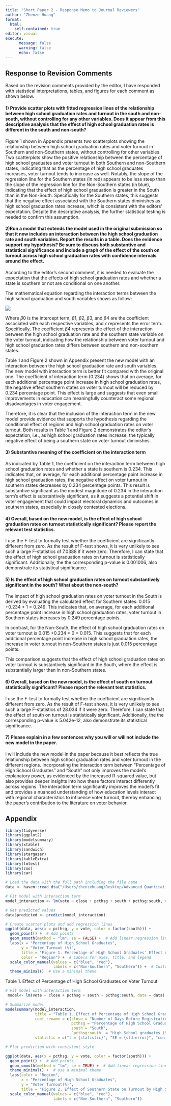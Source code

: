 ```yaml
---
title: "Short Paper 2 - Response Memo to Journal Reviewers"
author: "Zhenze Huang"
format: 
  html:
    self-contained: true
editor: visual
execute:
      message: false
      warning: false
      echo: false
---
```


## Response to Revision Comments

Based on the revision comments provided by the editor, I have responded with statistical interpretations, tables, and figures for each comment as shown below.

#### 1) Provide scatter plots with fitted regression lines of the relationship between high school graduation rates and turnout in the south and non-south, without controlling for any other variables. Does it appear from this descriptive analysis that the effect of high school graduation rates is different in the south and non-south?

Figure 1 shown in Appendix presents two scatterplots showing the relationship between high school graduation rates and voter turnout in Southern and non-Southern states, without controlling for other variables. Two scatterplots show the positive relationship between the percentage of high school graduates and voter turnout in both Southern and non-Southern states, indicating that as the percentage of high school graduates increases, voter turnout tends to increase as well. Notably, the slope of the regression line for the Southern states (in red) appears to be less steep than the slope of the regression line for the Non-Southern states (in blue), indicating that the effect of high school graduation is greater in the South than in the Non-South. Specifically for the Southern states, this suggests that the negative effect associated with the Southern states diminishes as high school graduation rates increase, which is consistent with the editors' expectation. Despite the descriptive analysis, the further statistical testing is needed to confirm this assumption.

#### 2)Run a model that extends the model used in the original submission so that it now includes an interaction between the high school graduation rate and south variables. Report the results in a table. Does the evidence support my hypothesis? Be sure to discuss both substantive and statistical significance and include a graph of the effect of the south on turnout across high school graduation rates with confidence intervals around the effect.

According to the editor's second comment, it is needed to evaluate the expectation that the effects of high school graduation rates and whether a state is southern or not are conditional on one another.

The mathematical equation regarding the interaction terms between the high school graduation and south variables shows as follow:

![](images/截屏2024-05-13%20上午11.28.30.png)

Where $β0$ is the intercept term, $β1$, $β2$, $β3$, and $β4$​ are the coefficient associated with each respective variables, and $ϵ$ represents the error term. Specifically, The coefficient $β4$​ represents the effect of the interaction between the high school graduation rate and the southern state variable on the voter turnout, indicating how the relationship between voter turnout and high school graduation rates differs between southern and non-southern states.

Table 1 and Figure 2 shown in Appendix present the new model with an interaction between the high school graduation rate and south variables. The new model with interaction term is better fit compared with the original one. The coefficient of interaction term (0.234) shows that on average, for each additional percentage point increase in high school graduation rates, the negative effect southern states on voter turnout will be reduced by 0.234 percentage point. This effect is large and suggests that even small improvements in education can meaningfully counteract some regional disadvantages in voter engagement.

Therefore, it is clear that the inclusion of the interaction term in the new model provide evidence that supports the hypothesis regarding the conditional effect of regions and high school graduation rates on voter turnout. Both results in Table 1 and Figure 2 demonstrates the editor's expectation, i.e., as high school graduation rates increase, the typically negative effect of being a southern state on voter turnout diminishes.

#### **3) Substantive meaning of the coefficient on the interaction term**

As indicated by Table 1, the coefficient on the interaction term between high school graduation rates and whether a state is southern is 0.234. This indicates that, on average, for each additional percentage point increase in high school graduation rates, the negative effect on voter turnout in southern states decreases by 0.234 percentage points. This result is substantive significant as the modest magnitude of 0.234 in the interaction term's effect is substantively significant, as it suggests a potential shift in voter engagement that could impact electoral dynamics and outcomes in southern states, especially in closely contested elections.

#### **4) Overall, based on the new model, is the effect of high school graduation rates on turnout statistically significant? Please report the relevant test statistics.**

I use the F-test to formally test whether the coefficient are significantly different from zero. As the result of F-test shows, it is very unlikely to see such a large F-statistics of 7.0388 if it were zero. Therefore, I can state that the effect of high school graduation rates on turnout is statistically significant. Additionally, the the corresponding p-value is 0.001006, also demonstrate its statistical significance.

#### **5) Is the effect of high school graduation rates on turnout substantively significant in the south? What about the non-south?** 

The impact of high school graduation rates on voter turnout in the South is derived by evaluating the calculated effect for Southern states: 0.015 +0.234 \* 1 = 0.249. This indicates that, on average, for each additional percentage point increase in high school graduation rates, voter turnout in Southern states increases by 0.249 percentage points.

In contrast, for the Non-South, the effect of high school graduation rates on voter turnout is 0.015 +0.234 \* 0 = 0.015. This suggests that for each additional percentage point increase in high school graduation rates, the increase in voter turnout in non-Southern states is just 0.015 percentage points.

This comparison suggests that the effect of high school graduation rates on voter turnout is substantively significant in the South, where the effect is substantially larger than in non-Southern states.

#### **6) Overall, based on the new model, is the effect of south on turnout statistically significant? Please report the relevant test statistics.** 

I use the F-test to formally test whether the coefficient are significantly different from zero. As the result of F-test shows, it is very unlikely to see such a large F-statistics of 28.034 if it were zero. Therefore, I can state that the effect of south on turnout is statistically significant. Additionally, the the corresponding p-value is 5.042e-12, also demonstrate its statistical significance.

#### **7) Please explain in a few sentences why you will or will not include the new model in the paper.**

I will include the new model in the paper because it best reflects the true relationship between high school graduation rates and voter turnout in the different regions. Incorporating the interaction term between "Percentage of High School Graduates" and "South" not only improves the model’s explanatory power, as evidenced by the increased R-squared value, but also provides deeper insights into how these factors interact differently across regions. The interaction term significantly improves the model’s fit and provides a nuanced understanding of how education levels interact with regional characteristics to influence voter turnout, thereby enhancing the paper's contribution to the literature on voter behavior.

## Appendix

```r
library(tidyverse)
library(ggplot2)
library(modelsummary)
library(xtable)
library(sandwich)
library(stargazer)
library(kableExtra)
library(lmtest)
library(zoo)
library(car)
```

```r
# Load the data with the full path including the file name
data <- haven::read_dta("/Users/zhenzehuang/Desktop/Advanced Quantitative Methods For Political Science/GVPT722/aggcpsgvpt722.dta")
```

```r
# Fit model with interaction term
model_interaction <- lm(vote ~ close + pcthsg + south + pcthsg:south, data = data)

# Get predicted values
data$predicted <- predict(model_interaction)

# Create scatter plots and add regression lines
ggplot(data, aes(x = pcthsg, y = vote, color = factor(south))) +
  geom_point() +  # Add points
  geom_smooth(method = "lm", se = FALSE) +  # Add linear regression lines without confidence intervals
  labs(x = "Percentage of High School Graduates", 
       y = "Voter Turnout (%)",
       title = "Figure 1. Percentage of High School Graduates' Effect on Voter Turnout",
       color = "Region") +  # Labels for axes, title, and legend
  scale_color_manual(values = c("blue", "red"), 
                     labels = c("Non-Southern", "Southern")) +  # Customize the colors and labels for the legend
  theme_minimal()  # Use a minimal theme
```

Table 1. Effect of Percentage of High School Graduates on Voter Turnout

```r
# Fit model with interaction term
 model<- lm(vote ~ close + pcthsg + south + pcthsg:south, data = data)

# Summarize model
modelsummary(model_interaction, 
             title = "Table 1. Effect of Percentage of High School Graduates on Voter Turnout",
             coef_rename = c(close = "Number of Days Before Registration", 
                             pcthsg = "Percentage of High School Graduate", 
                             south = "South", 
                             `pcthsg:south` = "High School graduates (%) X South"),
             statistic = c("t = {statistic}", "SE = {std.error}", "conf.int"))

```

```r
# Plot prediction with consistent style

ggplot(data, aes(x = pcthsg, y = vote, color = factor(south))) +
  geom_point() +  # Add points
  geom_smooth(method = "lm", se = TRUE) +  # Add linear regression lines with confidence intervals
  theme_minimal() +  # Use a minimal theme
  labs(color = "Region",
       x = "Percentage of High School Graduates",
       y = "Voter Turnout(%)",
       title = "Figure 2. Effect of Southern State on Turnout by High School Graduates") +  # Customize labels and title
  scale_color_manual(values = c("blue", "red"), 
                     labels = c("Non-Southern", "Southern"))
```
